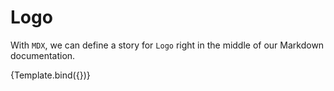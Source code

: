 
<Meta title="MDX/Logo" component={Logo} />


# Logo

With `MDX`, we can define a story for `Logo` right in the middle of our Markdown documentation.

<Canvas>
  <Story
    name="Normal"
    args={{
      color:''
    }}
  >
    {Template.bind({})}
  </Story>
</Canvas>